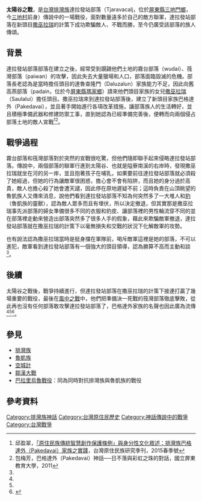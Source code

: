{{Infobox Military Conflict
|conflict=太陽谷之戰
|partof=[[排灣族|排灣族]]傳說中的戰役
|date=不明
|place=太陽谷，位於今[[屏東縣|屏東縣]][[三地門鄉|三地門鄉]][[隘寮溪|隘寮南溪]]兩岸
|result=筏灣、霧台部落聯軍撤退
|combatant1 = 排灣族

*達發拉站部落
|combatant2 = 排灣族

*筏灣部落

[[魯凱族|魯凱族]]

*霧台部落
|commander1 =
*[[撒巫拉瑞|撒巫拉瑞]]（達拉發站頭目）
|commander2 = 不明
|strength1  = 不明，較少
|strength2  = 不明，較多
|casualties1 = 無
|casualties2 = 無
}}
'''太陽谷之戰'''，是[[台灣|台灣]][[排灣族|排灣族]]達拉發站部落（Tjaravacalj，位於[[屏東縣|屏東縣]][[三地門鄉|三地門鄉]]，今[[三地村|三地村]]前身）傳說中的一場戰役，面對數量遠多於自己的敵方聯軍，達拉發站部落在新頭目[[撒巫拉瑞|撒巫拉瑞]]的計策下成功欺騙敵人、不戰而勝，至今仍廣受該部落的族人傳頌。

==背景==
{{main|撒巫拉瑞}}
達拉發站部落部落在建立之後，經常受到覬覦他們土地的霧台部落（wudai）、筏灣部落（paiwan）的攻擊，因此失去大量獵場和人口，部落面臨毀滅的危機。部落長老認為是當時擔任頭目的達魯查隆門（Daluzalun）家族能力不足，因此向舊高燕部落（padain，位於今[[屏東縣|屏東縣]][[瑪家鄉|瑪家鄉]]）請來他們頭目家族的女兒[[撒巫拉瑞|撒巫拉瑞]]（Saulalui）擔任頭目。撒巫拉瑞來到達拉發站部落後，建立了新頭目家族巴格達外（Pakedavai），並且著手開始進行各項改革措施，讓部落族人的生活轉好，並且積極準備武器和修建防禦工事，直到她認為已經準備完善後，便轉而向兩個侵占部落土地的敵人宣戰<ref name="「原住民族傳統智慧創作保護條例」與身分性文化敘述">邱盈翠，[http://www.tipp.org.tw/researchsourse/word/5221012016.pdf 「原住民族傳統智慧創作保護條例」與身分性文化敘述：排灣族巴格達外（Pakedavai）家族之實踐]，台灣原住民族研究季刊，2015春季號</ref><ref name="巴格達外（Pakedavai）神話">包梅芳，巴格達外（Pakedavai）神話──日不落與彩虹之珠的對話，國立屏東教育大學，2011</ref>。
==戰爭過程==
霧台部落和筏灣部落對於突然的宣戰很吃驚，但他們隨即聯手起來侵略達拉發站部落。傳說中，兩個部落的聯軍行進到太陽谷、也就是隘寮南溪的右岸時，發現撒巫拉瑞就坐在河的另一岸，並且抱著孩子在哺乳，如果要前往達拉發站部落就必須殺了她經過，但她的行為讓敵軍很困惑，擔心會不會有陷阱，而且她的身分過於高貴，敵人也擔心殺了她會遭天譴，因此停在原地遲疑不前；這時負責在山頂眺望的魯凱族人又傳來消息，說他們看到達拉發站部落不知為何突然多了一大堆人和[[臺灣雲豹|豹]]（魯凱族的靈獸），認為敵人眾多而且有埋伏，所以決定撤退，但其實那是撒巫拉瑞事先派部落的婦女準備很多不同的衣服和豹皮、讓部落裡的男性輪流穿不同的並在部落裡走動來營造出部落突然多了很多人手的假象，藉此來欺騙敵軍撤退，達拉發站部落就在撒巫拉瑞的計策下以毫無損失和交戰的狀況下化解敵軍的攻勢。

也有說法認為撒巫拉瑞當時是挺身擋在軍隊前，喝斥敵軍這裡是她的部落，不可以進犯，敵軍看到達拉發站部落有一個強大的頭目領導，認為勝算不高而主動和談<ref name="巴格達外（Pakedavai）神話"/>。
==後續==
太陽谷之戰後，戰爭持續進行，但達拉發站部落在撒巫拉瑞的計策下接連打贏了幾場重要的戰役，最後在[[風中之戰|風中之戰]]中，他們把準備決一死戰的筏灣部落徹底擊敗，從此再也沒有任何部落敢攻擊達拉發站部落了，巴格達外家族的名聲也因此廣為流傳<ref name="「原住民族傳統智慧創作保護條例」與身分性文化敘述"/><ref name="巴格達外（Pakedavai）神話"/><ref name="排灣族">{{cite book|last=|first=|date=2007-06-01|title=排灣族|url=https://www.sanmin.com.tw/Product/index/000526914|location=|publisher=三民書局|page=|isbn=9789571446851|author=譚昌國|access-date=2020-12-14|archive-date=2020-10-21|archive-url=https://web.archive.org/web/20201021142341/https://www.sanmin.com.tw/Product/index/000526914|dead-url=no}}</ref>。

==參見==
*[[排灣族|排灣族]]
*[[魯凱族|魯凱族]]
*[[空城計|空城計]]
*[[鄒漢大戰|鄒漢大戰]]
*[[巴拉里烏魯戰役|巴拉里烏魯戰役]]：同為同時對抗排灣族與魯凱族的戰役

==參考資料==
{{reflist}}

[[Category:排灣族神話|Category:排灣族神話]]
[[Category:台灣原住民歷史|Category:台灣原住民歷史]]
[[Category:神話傳說中的戰爭|Category:神話傳說中的戰爭]]
[[Category:台灣戰爭|Category:台灣戰爭]]